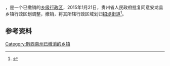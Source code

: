 '''{{PAGENAMEBASE}}'''，是{{PRC admin/fullname|52/23/28}}一个已撤销的[[乡级行政区|乡级行政区]]，2015年1月21日，贵州省人民政府批复同意安龙县乡镇行政区划调整，撤销{{PAGENAMEBASE}}，将其所辖行政区域划归[[招堤街道|招堤街道]]<ref>{{Cite web |url=http://www.gzgov.gov.cn/xxgk/jbxxgk/fgwj/zfwj/qfh/201507/t20150703_298257.html |title=省人民政府关于同意安龙县乡镇行政区划调整的批复（黔府函〔2015〕13号） |accessdate=2017-09-06 |archive-date=2017-09-06 |archive-url=https://web.archive.org/web/20170906225030/http://www.gzgov.gov.cn/xxgk/jbxxgk/fgwj/zfwj/qfh/201507/t20150703_298257.html |dead-url=no }}</ref>。

== 参考资料 ==

{{reflist}}

{{行政区划小作品}}

[[Category:黔西南州已撤消的乡镇|Category:黔西南州已撤消的乡镇]]